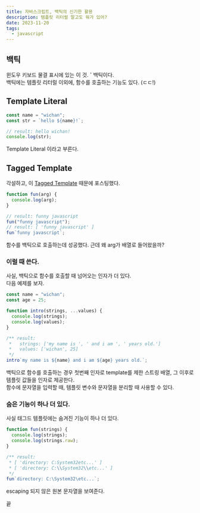 ```yaml
---
title: 자바스크립트, 백틱의 신기한 활용
description: 템플릿 리터럴 말고도 뭐가 있어?
date: 2023-11-20
tags:
  - javascript
---
```


## 백틱

윈도우 키보드 물결 표시에 있는 이 것. **`** 백틱이다.  
백틱에는 템플릿 리터럴 이외에, 함수를 호출하는 기능도 있다. (ㄷㄷ!)

## Template Literal

```javascript showLineNumbers
const name = "wichan";
const str = `hello ${name}!`;

// result: hello wichan!
console.log(str);
```

Template Literal 이라고 부른다.

## Tagged Template

각설하고, 이 [Tagged Template](https://tc39wiki.calculist.org/es6/template-strings/) 때문에 포스팅했다.

```javascript showLineNumbers
function fun(arg) {
  console.log(arg);
}

// result: funny javascript
fun("funny javascript");
// result: [ 'funny javascript' ]
fun`funny javascript`;
```

함수를 백틱으로 호출하는데 성공했다. 근데 왜 arg가 배열로 들어왔을까?

### 이럴 때 쓴다.

사실, 백틱으로 함수를 호출할 때 넘어오는 인자가 더 있다.  
다음 예제를 보자.

```javascript showLineNumbers
const name = "wichan";
const age = 25;

function intro(strings, ...values) {
  console.log(strings);
  console.log(values);
}

/** result:
 *   strings: ['my name is ', ' and i am ', ' years old.']
 *   values: ['wichan', 25]
 */
intro`my name is ${name} and i am ${age} years old.`;
```

백틱으로 함수를 호출하는 경우 첫번째 인자로 template를 제한 스트링 배열, 그 이후로 템플릿 값들을 인자로 제공한다.  
함수에 문자열을 입력할 때, 템플릿 변수와 문자열을 분리할 때 사용할 수 있다.

### 숨은 기능이 하나 더 있다.

사실 태그드 템플릿에는 숨겨진 기능이 하나 더 있다.

```javascript showLineNumbers
function fun(strings) {
  console.log(strings);
  console.log(strings.raw);
}

/** result:
 * [ 'directory: C:System32etc...' ]
 * [ 'directory: C:\\System32\\etc...' ]
 */
fun`directory: C:\System32\etc...`;
```

escaping 되지 않은 원본 문자열을 보여준다.

끝
